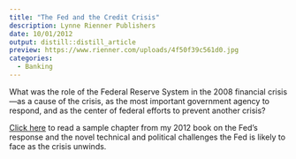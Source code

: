 ---
title: "The Fed and the Credit Crisis"
description: Lynne Rienner Publishers
date: 10/01/2012
output: distill::distill_article
preview: https://www.rienner.com/uploads/4f50f39c561d0.jpg
categories:
  - Banking
---

What was the role of the Federal Reserve System in the 2008 financial crisis—as a cause of the crisis, as the most important government agency to respond, and as the center of federal efforts to prevent another crisis?

[Click here](https://www.rienner.com/uploads/4f5f7ad7d4cf4.pdf) to read a sample chapter from my 2012 book on the Fed's response and the novel technical and political challenges the Fed is likely to face as the crisis unwinds.



